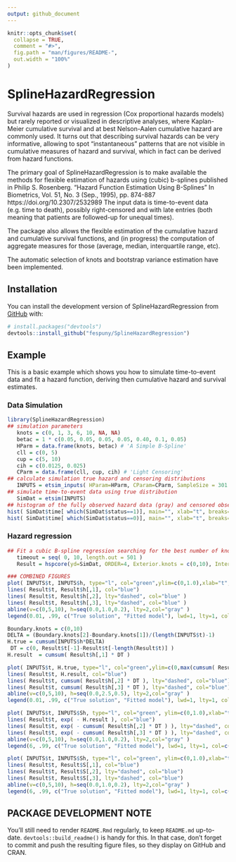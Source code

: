 ```yaml
---
output: github_document
---
```


```r
knitr::opts_chunk$set(
  collapse = TRUE,
  comment = "#>",
  fig.path = "man/figures/README-",
  out.width = "100%"
)
```

# SplineHazardRegression 

Survival hazards are used in regression (Cox proportional hazards models) but rarely reported or visualized in descriptive analyses, where Kaplan-Meier cumulative survival and at best Nelson-Aalen cumulative hazard are commonly used. It turns out that describing survival hazards can be very informative, allowing to spot “instantaneous” patterns that are not visible in cumulative measures of hazard and survival, which in fact can be derived from hazard functions.

The primary goal of SplineHazardRegression is to make available the methods 
for flexible estimation of hazards using (cubic) b-splines published in 
    Philip S. Rosenberg. "Hazard Function Estimation Using B-Splines"
    In Biometrics, Vol. 51, No. 3 (Sep., 1995), pp. 874-887
    https://doi.org/10.2307/2532989
The input data is time-to-event data (e.g. time to death), possibly right-censored and with late entries (both meaning that patients are followed-up for unequal times).

The package also allows the flexible estimation of the cumulative hazard and cumulative survival functions, and (in progress) the computation of aggregate measures for those (average, median, interquartile range, etc). 

The automatic selection of knots and bootstrap variance estimation have been implemented. 

## Installation

You can install the development version of SplineHazardRegression from [GitHub](https://github.com/) with:

``` r
# install.packages("devtools")
devtools::install_github("fespuny/SplineHazardRegression")
```

## Example

This is a basic example which shows you how to simulate time-to-event data and fit a hazard function, deriving then cumulative hazard and survival estimates.

### Data Simulation

```r
library(SplineHazardRegression)
## simulation parameters
   knots = c(0, 1, 3, 6, 10, NA, NA)
   betac = 1 * c(0.05, 0.05, 0.05, 0.05, 0.40, 0.1, 0.05)
   HParm = data.frame(knots, betac) # 'A Simple B-Spline'
   cll = c(0, 5)
   cup = c(5, 10)
   cih = c(0.0125, 0.025)
   CParm = data.frame(cll, cup, cih) # 'Light Censoring'
## calculate simulation true hazard and censoring distributions
   INPUTS = etsim_inputs( HParam=HParm, CParam=CParm, SampleSize = 301 )
## simulate time-to-event data using true distribution
   SimDat = etsim(INPUTS)
## histogram of the fully observed hazard data (gray) and censored observations (light blue)
hist( SimDat$time[ which(SimDat$status==1)], main="", xlab="t", breaks="Freedman-Diaconis", xlim=c(0,10) )
hist( SimDat$time[ which(SimDat$status==0)], main="", xlab="t", breaks="Freedman-Diaconis", xlim=c(0,10),add=TRUE, col=rgb(173,216,230,max=255,alpha=100) )

```

### Hazard regression

```r
## Fit a cubic B-spline regression searching for the best number of knots
   timeout = seq( 0, 10, length.out = 501 )
   Result = hspcore(yd=SimDat, ORDER=4, Exterior.knots = c(0,10), Interior.knots=NULL, SelectBestKnots = TRUE, time=timeout, Bootstrap = 200, verbose=FALSE )  
```

```r
### COMBINED FIGURES
plot( INPUTS$t, INPUTS$h, type="l", col="green",ylim=c(0,1.0),xlab="t",ylab="event hazard rate",bty="n")
lines( Result$t, Result$h[,1], col="blue")
lines( Result$t, Result$h[,2], lty="dashed", col="blue" )
lines( Result$t, Result$h[,3], lty="dashed", col="blue" )
abline(v=c(0,5,10), h=seq(0.0,1.0,0.2), lty=2,col="gray" )
legend(0.01, .99, c("True solution", "Fitted model"), lwd=1, lty=1, col=c("green","blue"), bty = "n")

Boundary.knots = c(0,10)
DELTA = (Boundary.knots[2]-Boundary.knots[1])/(length(INPUTS$t)-1)
H.true = cumsum(INPUTS$h*DELTA)
 DT = c(0, Result$t[-1]-Result$t[-length(Result$t)] ) 
H.result  = cumsum( Result$h[,1] * DT )

plot( INPUTS$t, H.true, type="l", col="green",ylim=c(0,max(cumsum( Result$h[,3] * DT ))), xlab="t",ylab="Cumulative Hazard",bty="n")
lines( Result$t, H.result, col="blue")
lines( Result$t, cumsum( Result$h[,2] * DT ), lty="dashed", col="blue")
lines( Result$t, cumsum( Result$h[,3] * DT ), lty="dashed", col="blue")
abline(v=c(0,5,10), h=seq(0.0,2.5,0.5), lty=2,col="gray" )
legend(0.01, .99, c("True solution", "Fitted model"), lwd=1, lty=1, col=c("green","blue"), bty = "n")

plot( INPUTS$t, INPUTS$Sh, type="l", col="green", ylim=c(0,1.0),xlab="t",ylab= "Survival Probability [exp(-H)]",bty="n")
lines( Result$t, exp( - H.result ), col="blue")
lines( Result$t, exp( - cumsum( Result$h[,2] * DT ) ), lty="dashed", col="blue")
lines( Result$t, exp( - cumsum( Result$h[,3] * DT ) ), lty="dashed", col="blue")
abline(v=c(0,5,10), h=seq(0.0,1.0,0.2), lty=2,col="gray" )
legend(6, .99, c("True solution", "Fitted model"), lwd=1, lty=1, col=c("green","blue"), bty = "n")

plot( INPUTS$t, INPUTS$Sh, type="l", col="green", ylim=c(0,1.0),xlab="t",ylab=" Survival Probability (Bootstrap)",bty="n")
lines( Result$t, Result$S[,1], col="blue")
lines( Result$t, Result$S[,2], lty="dashed", col="blue")
lines( Result$t, Result$S[,3], lty="dashed", col="blue")
abline(v=c(0,5,10), h=seq(0.0,1.0,0.2), lty=2,col="gray" )
legend(6, .99, c("True solution", "Fitted model"), lwd=1, lty=1, col=c("green","blue"), bty = "n")
```


## PACKAGE DEVELOPMENT NOTE

You'll still need to render `README.Rmd` regularly, to keep `README.md` up-to-date. `devtools::build_readme()` is handy for this.
In that case, don't forget to commit and push the resulting figure files, so they display on GitHub and CRAN.

